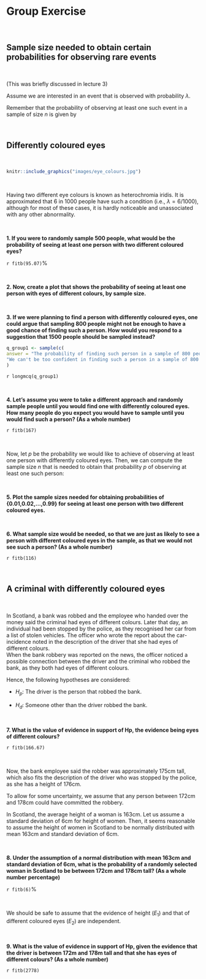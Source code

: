 
# Group Exercise

<br>

## Sample size needed to obtain certain probabilities for observing rare events

<br>

(This was briefly discussed in lecture 3)  

Assume we are interested in an event that is observed with probability $\lambda$. 

Remember that the probability of observing at least one such event in a sample of size $n$ is given by 

\begin{align*}
1-(1-\lambda)^{n}
\end{align*}

<br>

## Differently coloured eyes

<br>

```r
knitr::include_graphics("images/eye_colours.jpg")
```  
 
<br>

Having two different eye colours is known as heterochromia iridis. It is approximated that 6 in 1000 people have such a condition (i.e., $\lambda=6/1000$), although for most of these cases, it is hardly noticeable and unassociated with any other abnormality.  

<br>

**1. If you were to randomly sample 500 people, what would be the probability of seeing at least one person with two different coloured eyes?**

`r fitb(95.07)`%

<br>

**2. Now, create a plot that shows the probability of seeing at least one person with eyes of different colours, by sample size.**

<br>

**3. If we were planning to find a person with differently coloured eyes, one could argue that sampling 800 people might not be enough to have a good chance of finding such a person. How would you respond to a suggestion that 1500 people should be sampled instead?**

```r
q_group1 <- sample(c(
answer = "The probability of finding such person in a sample of 800 people seems sufficiently high. The additional expenses to sample another 700 people are probably not worth it.",
"We can't be too confident in finding such a person in a sample of 800 people, so it would seem worth the additional effort and expenses to sample another 700 people.")
)
```

`r longmcq(q_group1)`

<br>

**4. Let's assume you were to take a different approach and randomly sample people until you would find one with differently coloured eyes. How many people do you expect you would have to sample until you would find such a person? (As a whole number)**

`r fitb(167)`

<br>

Now, let $p$ be the probability we would like to achieve of observing at least one person with differently coloured eyes. Then, we can compute the sample size $n$ that is needed to obtain that probability $p$ of observing at least one such person:
\begin{align*}
p \leq 1-(1-\lambda)^{n} &\Rightarrow (1-\lambda)^{n} \leq 1-p\\
&\Rightarrow n \times log(1-\lambda) \leq log(1-p)\\
&\Rightarrow n \geq \frac{log(1-p)}{log(1-\lambda)} \hspace{2em} [\frac{1}{log(1-\lambda)}<0 \text{ for } 0<\lambda<1]
\end{align*}

<br>

**5. Plot the sample sizes needed for obtaining probabilities of {0.01,0.02,...,0.99} for seeing at least one person with two different coloured eyes.**

<br>

**6. What sample size would be needed, so that we are just as likely to see a person with different coloured eyes in the sample, as that we would not see such a person? (As a whole number)**

`r fitb(116)`

<br>

## A criminal with differently coloured eyes  

<br>

In Scotland, a bank was robbed and the employee who handed over the money said the criminal had eyes of different colours. Later that day, an individual had been stopped by the police, as they recognised her car from a list of stolen vehicles. The officer who wrote the report about the car-incidence noted in the description of the driver that she had eyes of different colours.  
When the bank robbery was reported on the news, the officer noticed a possible connection between the driver and the criminal who robbed the bank, as they both had eyes of different colours.    

Hence, the following hypotheses are considered:  

* $H_{p}$: The driver is the person that robbed the bank. 

* $H_{d}$: Someone other than the driver robbed the bank. 

<br>

**7. What is the value of evidence in support of Hp, the evidence being eyes of different colours?**

`r fitb(166.67)`

<br>

Now, the bank employee said the robber was approximately 175cm tall, which also fits the description of the driver who was stopped by the police, as she has a height of 176cm.

To allow for some uncertainty, we assume that any person between 172cm and 178cm could have committed the robbery.  

In Scotland, the average height of a woman is 163cm. Let us assume a standard deviation of 6cm for height of women. Then, it seems reasonable to assume the height of women in Scotland to be normally distributed with mean 163cm and standard deviation of 6cm.  

<br>

**8. Under the assumption of a normal distribution with mean 163cm and standard deviation of 6cm, what is the probability of a randomly selected woman in Scotland to be between 172cm and 178cm tall? (As a whole number percentage)**

`r fitb(6)`%

<br>

We should be safe to assume that the evidence of height ($E_{1}$) and that of different coloured eyes ($E_{2}$) are independent.  

<br>

**9. What is the value of evidence in support of Hp, given the evidence that the driver is between 172m and 178m tall and that she has eyes of different colours? (As a whole number)**

`r fitb(2778)`
